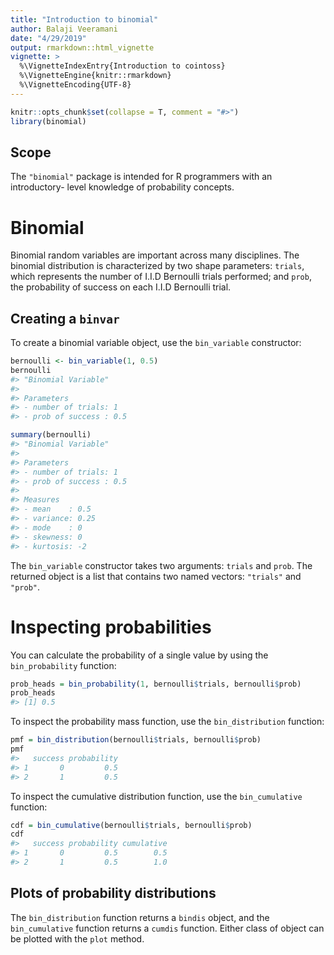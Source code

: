 ```yaml
---
title: "Introduction to binomial"
author: Balaji Veeramani
date: "4/29/2019"
output: rmarkdown::html_vignette
vignette: >
  %\VignetteIndexEntry{Introduction to cointoss}
  %\VignetteEngine{knitr::rmarkdown}
  %\VignetteEncoding{UTF-8}
---
```


```r
knitr::opts_chunk$set(collapse = T, comment = "#>")
library(binomial)
```

## Scope

The `"binomial"` package is intended for R programmers with an introductory-
level knowledge of probability concepts.

# Binomial
Binomial random variables are important across many disciplines. The binomial 
distribution is characterized by two shape parameters: `trials`, which represents 
the number of I.I.D Bernoulli trials performed; and `prob`, the probability of 
success on each I.I.D Bernoulli trial.

## Creating a `binvar`

To create a binomial variable object, use the `bin_variable` constructor:

```r
bernoulli <- bin_variable(1, 0.5)
bernoulli
#> "Binomial Variable" 
#>
#> Parameters 
#> - number of trials: 1 
#> - prob of success : 0.5

summary(bernoulli)
#> "Binomial Variable" 
#>
#> Parameters 
#> - number of trials: 1 
#> - prob of success : 0.5 
#>
#> Measures 
#> - mean    : 0.5 
#> - variance: 0.25 
#> - mode    : 0 
#> - skewness: 0 
#> - kurtosis: -2
```

The `bin_variable` constructor takes two arguments: `trials` and `prob`. The 
returned object is a list that contains two named vectors: `"trials"` and `"prob"`.

# Inspecting probabilities

You can calculate the probability of a single value by using the `bin_probability`
function:

```r
prob_heads = bin_probability(1, bernoulli$trials, bernoulli$prob)
prob_heads
#> [1] 0.5
```

To inspect the probability mass function, use the `bin_distribution` function:

```r
pmf = bin_distribution(bernoulli$trials, bernoulli$prob)
pmf
#>   success probability
#> 1       0         0.5
#> 2       1         0.5
```

To inspect the cumulative distribution function, use the `bin_cumulative` function:

```r
cdf = bin_cumulative(bernoulli$trials, bernoulli$prob)
cdf
#>   success probability cumulative
#> 1       0         0.5        0.5
#> 2       1         0.5        1.0
```

## Plots of probability distributions

The `bin_distribution` function returns a `bindis` object, and the `bin_cumulative` 
function returns a `cumdis` function. Either class of object can be plotted with 
the `plot` method.